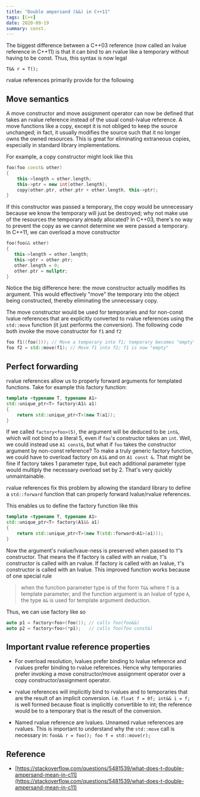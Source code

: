 ```yaml
---
title: "Double ampersand (&&) in C++11"
tags: [C++]
date: 2020-09-19
summary: const.
---
```


The biggest difference between a C++03 reference (now called an lvalue reference
in C++11) is that it can bind to an rvalue like a temporary without having to be
const. Thus, this syntax is now legal

```
T&& r = T();
```

rvalue references primarily provide for the following

## Move semantics

A move constructor and move assignment operator can now be defined that takes an
rvalue reference instead of the usual const-lvalue reference. A move functions
like a copy, except it is not obliged to keep the source unchanged; in fact, it
usually modifies the source such that it no longer owns the owned resources.
This is great for eliminating extraneous copies, especially in standard library
implementations.

For example, a copy constructor might look like this

```cpp
foo(foo const& other)
{
    this->length = other.length;
    this->ptr = new int[other.length];
    copy(other.ptr, other.ptr + other.length, this->ptr);
}
```

If this constructor was passed a temporary, the copy would be unnecessary
because we know the temporary will just be destroyed; why not make use of the
resources the temporary already allocated? In C++03, there's no way to prevent
the copy as we cannot determine we were passed a temporary. In C++11, we can
overload a move constructor

```cpp
foo(foo&& other)
{
   this->length = other.length;
   this->ptr = other.ptr;
   other.length = 0;
   other.ptr = nullptr;
}
```

Notice the big difference here: the move constructor actually modifies its
argument. This would effectively "move" the temporary into the object being
constructed, thereby eliminating the unnecessary copy.

The move constructor would be used for temporaries and for non-const lvalue
references that are explicitly converted to rvalue references using the
`std::move` function (it just performs the conversion). The following code both
invoke the move constructor for `f1` and `f2`

```cpp
foo f1((foo())); // Move a temporary into f1; temporary becomes "empty"
foo f2 = std::move(f1); // Move f1 into f2; f1 is now "empty"
```

## Perfect forwarding

rvalue references allow us to properly forward arguments for templated
functions. Take for example this factory function:

```cpp
template <typename T, typename A1>
std::unique_ptr<T> factory(A1& a1)
{
    return std::unique_ptr<T>(new T(a1));
}
```

If we called `factory<foo>(5)`, the argument will be deduced to be `int&`, which
will not bind to a literal 5, even if `foo`'s constructor takes an `int`. Well,
we could instead use `A1 const&`, but what if `foo` takes the constructor
argument by non-const reference? To make a truly generic factory function, we
could have to overload factory on `A1&` and on `A1 const &`. That might be fine
if factory takes 1 parameter type, but each additional parameter type would
multiply the necessary overload set by 2. That's very quickly unmaintainable.

rvalue references fix this problem by allowing the standard library to define a
`std::forward` function that can properly forward lvalue/rvalue references.

This enables us to define the factory function like this

```cpp
template <typename T, typename A1>
std::unique_ptr<T> factory(A1&& a1)
{
    return std::unique_ptr<T>(new T(std::forward<A1>(a1)));
}
```

Now the argument's rvalue/lvaue-ness is preserved when passed to `T`'s
constructor. That means the if factory is called with an rvalue, `T`'s
constructor is called with an rvalue. If factory is called with an lvalue, `T`'s
constructor is called with an lvalue. This improved function works because of
one special rule

> when the function parameter type is of the form `T&&` where `T` is a template
> parameter, and the function argument is an lvalue of type `A`, the type `A&`
> is used for template argument deduction.

Thus, we can use factory like so

```cpp
auto p1 = factory<foo>(foo()); // calls foo(foo&&)
auto p2 = factory<foo>(*p1);   // calls foo(foo const&)
```

## Important rvalue reference properties

- For overload resolution, lvalues prefer binding to lvalue reference and rvalues
  prefer binding to rvalue references. Hence why temporaries prefer invoking a
  move constructor/move assignment operator over a copy constructor/assignment
  operator.

- rvalue references will implicitly bind to rvalues and to temporaries that are
  the result of an implicit conversion. i.e. `float f = 0f; int&& i = f;` is
  well formed because float is implicitly convertible to int; the reference
  would be to a temporary that is the result of the conversion.

- Named rvalue reference are lvalues. Unnamed rvalue references are rvalues.
  This is important to understand why the `std::move` call is necessary in: `foo&& r = foo(); foo f = std::move(r);`

## Reference

- [https://stackoverflow.com/questions/5481539/what-does-t-double-ampersand-mean-in-c11](https://stackoverflow.com/questions/5481539/what-does-t-double-ampersand-mean-in-c11)